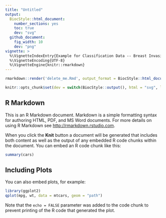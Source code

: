 ```yaml
---
title: "Untitled"
output:
  BiocStyle::html_document:
    number_sections: yes
    toc: true
    dev: "svg"
  github_document:
    fig_width: 10
    dev: "png"
vignette: >
  %\VignetteIndexEntry{Example for Classification Data -- Breast Invasive Carcinoma}
  %\VignetteEncoding{UTF-8}
  %\VignetteEngine{knitr::rmarkdown}
---
```


```r
rmarkdown::render('delete_me.Rmd', output_format = BiocStyle::html_document())
```


```r
knitr::opts_chunk$set(dev = switch(BiocStyle::output(), html = "svg", latex = "pdf"))
```

## R Markdown

This is an R Markdown document. Markdown is a simple formatting syntax for authoring HTML, PDF, and MS Word documents. For more details on using R Markdown see <http://rmarkdown.rstudio.com>.

When you click the **Knit** button a document will be generated that includes both content as well as the output of any embedded R code chunks within the document. You can embed an R code chunk like this:

```r
summary(cars)
```

## Including Plots

You can also embed plots, for example:

```r
library(ggplot2)
qplot(mpg, wt, data = mtcars, geom = "path")
```

Note that the `echo = FALSE` parameter was added to the code chunk to prevent printing of the R code that generated the plot.

